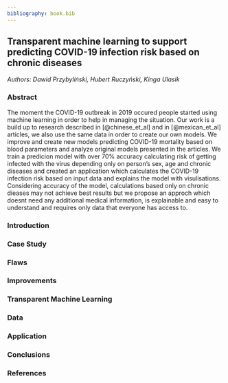 ---
bibliography: book.bib  
---

## Transparent machine learning to support predicting COVID-19 infection risk based on chronic diseases

*Authors: Dawid Przybyliński, Hubert Ruczyński, Kinga Ulasik*


### Abstract

The moment the COVID-19 outbreak in 2019 occured people started using machine learning in order to help in managing the situation. Our work is a build up to research described in [@chinese_et_al] and in [@mexican_et_al] articles, we also use the same data in order to create our own models. We improve and create new models predicting COVID-19 mortality based on blood parameters and analyze original models presented in the articles. We train a predicion model with over 70% accuracy calculating risk of getting infected with the virus depending only on person's sex, age and chronic diseases and created an application which calculates the COVID-19 infection risk based on input data and explains the model with visulisations. Considering accuracy of the model, calculations based only on chronic dieases may not achieve best results but we propose an approch which doesnt need any additional medical information, is explainable and easy to understand and requires only data that everyone has access to. 



### Introduction

### Case Study

### Flaws

### Improvements

### Transparent Machine Learning

### Data

### Application

### Conclusions

### References



